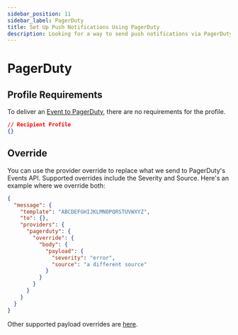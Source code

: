```yaml
---
sidebar_position: 11
sidebar_label: PagerDuty
title: Set Up Push Notifications Using PagerDuty
description: Looking for a way to send push notifications via PagerDuty? This step-by-step tutorial will show you how to integrate PagerDuty's API the easy way.
---
```


# PagerDuty

## Profile Requirements

To deliver an [Event to PagerDuty](https://developer.pagerduty.com/api-reference/YXBpOjI3NDgyNjU-pager-duty-v2-events-api), there are no requirements for the profile.

```json title=JSON
// Recipient Profile
{}
```

## Override

You can use the provider override to replace what we send to PagerDuty's Events API. Supported overrides include the Severity and Source. Here's an example where we override both:

```json title=JSON
{
  "message": {
    "template": "ABCDEFGHIJKLMNOPQRSTUVWXYZ",
    "to": {},
    "providers": {
      "pagerduty": {
        "override": {
          "body": {
            "payload": {
              "severity": "error",
              "source": "a different source"
            }
          }
        }
      }
    }
  }
}
```

Other supported payload overrides are [here](https://v2.developer.pagerduty.com/docs/send-an-event-events-api-v2).
